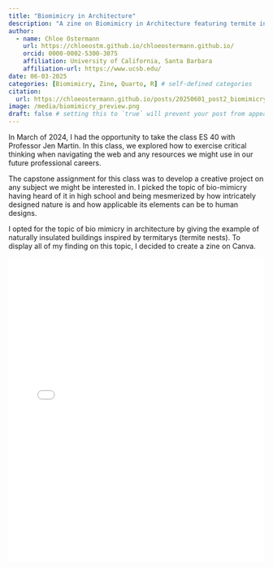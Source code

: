 ```yaml
---
title: "Biomimicry in Architecture"
description: "A zine on Biomimicry in Architecture featuring termite inspired designs"
author:
  - name: Chloe Ostermann
    url: https://chloeostm.github.io/chloeostermann.github.io/
    orcid: 0000-0002-5300-3075
    affiliation: University of California, Santa Barbara
    affiliation-url: https://www.ucsb.edu/ 
date: 06-03-2025
categories: [Biomimicry, Zine, Quarto, R] # self-defined categories
citation: 
  url: https://chloeostermann.github.io/posts/20250601_post2_biomimicry/ 
image: /media/biomimicry_preview.png
draft: false # setting this to `true` will prevent your post from appearing on your listing page until you're ready!
---
```


In March of 2024, I had the opportunity to take the class ES 40 with Professor Jen Martin. In this class, we explored how to exercise critical thinking when navigating the web and any resources we might use in our future professional careers.

The capstone assignment for this class was to develop a creative project on any subject we might be interested in. I picked the topic of bio-mimicry having heard of it in high school and being mesmerized by how intricately designed nature is and how applicable its elements can be to human designs.

I opted for the topic of bio mimicry in architecture by giving the example of naturally insulated buildings inspired by termitarys (termite nests). To display all of my finding on this topic, I decided to create a zine on Canva.

![](/files/biomimicry_zine.pdf){width="100%" height="600px"}
